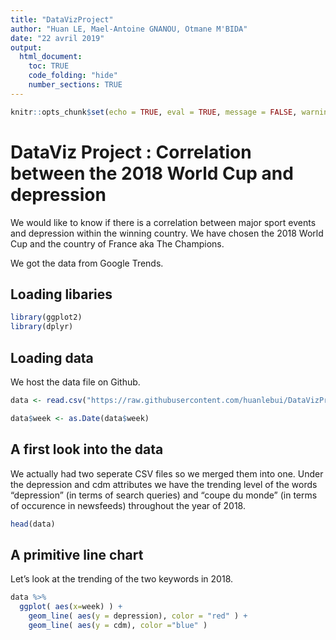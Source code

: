 ```yaml
---
title: "DataVizProject"
author: "Huan LE, Mael-Antoine GNANOU, Otmane M'BIDA"
date: "22 avril 2019"
output:
  html_document:
    toc: TRUE
    code_folding: "hide"
    number_sections: TRUE
---
```


```r
knitr::opts_chunk$set(echo = TRUE, eval = TRUE, message = FALSE, warning = FALSE, fig.align='center')
```

# DataViz Project : Correlation between the 2018 World Cup and depression

We would like to know if there is a correlation between major sport events and depression within the winning country. We have chosen the 2018 World Cup and the country of France aka The Champions.

We got the data from Google Trends.

## Loading libaries

```r
library(ggplot2)
library(dplyr)
```

## Loading data

We host the data file on Github.

```r
data <- read.csv("https://raw.githubusercontent.com/huanlebui/DataVizProject/master/data.csv")

data$week <- as.Date(data$week)

```

## A first look into the data

We actually had two seperate CSV files so we merged them into one. Under the depression and cdm attributes we have the trending level of the words "depression" (in terms of search queries) and "coupe du monde" (in terms of occurence in newsfeeds) throughout the year of 2018.


```r
head(data)
```

## A primitive line chart

Let's look at the trending of the two keywords in 2018.

```r
data %>%
  ggplot( aes(x=week) ) +
    geom_line( aes(y = depression), color = "red" ) +
    geom_line( aes(y = cdm), color ="blue" )

```
